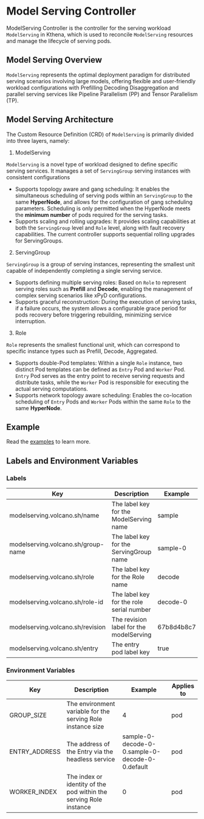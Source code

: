
# Model Serving Controller

ModelServing Controller is the controller for the serving workload `ModelServing` in Kthena, which is used to reconcile `ModelServing` resources and manage the lifecycle of serving pods.

## Model Serving Overview

`ModelServing` represents the optimal deployment paradigm for distributed serving scenarios involving large models, offering flexible and user-friendly workload configurations with
Prefilling Decoding Disaggregation and parallel serving services like Pipeline Parallelism (PP) and Tensor Parallelism (TP).

## Model Serving Architecture

<LightboxImage src="/img/model-serving.svg" alt="modelServing.svg"/>

The Custom Resource Definition (CRD) of `ModelServing` is primarily divided into three layers, namely:

1. ModelServing

`ModelServing` is a novel type of workload designed to define specific serving services. It manages a set of `ServingGroup` serving instances with consistent configurations

- Supports topology aware and gang scheduling: It enables the simultaneous scheduling of serving pods within an `ServingGroup` to the same **HyperNode**, and allows for the configuration of gang scheduling parameters.
  Scheduling is only permitted when the HyperNode meets the **minimum number** of pods required for the serving tasks.
- Supports scaling and rolling upgrades: It provides scaling capabilities at both the `ServingGroup` level and `Role` level, along with fault recovery capabilities. The current controller supports sequential rolling upgrades for ServingGroups.

2. ServingGroup

`ServingGroup` is a group of serving instances, representing the smallest unit capable of independently completing a single serving service.

- Supports defining multiple serving roles: Based on `Role` to represent serving roles such as **Prefill** and **Decode**, enabling the management of complex serving scenarios like xPyD configurations.
- Supports graceful reconstruction: During the execution of serving tasks, if a failure occurs, the system allows a configurable grace period for pods recovery before triggering rebuilding, minimizing service interruption.

3. Role

`Role` represents the smallest functional unit, which can correspond to specific instance types such as Prefill, Decode, Aggregated.

- Supports double-Pod templates: Within a single `Role` instance, two distinct Pod templates can be defined as `Entry` Pod and `Worker` Pod. 
`Entry` Pod serves as the entry point to receive serving requests and distribute tasks, while the `Worker` Pod is responsible for executing the actual serving computations.
- Supports network topology aware scheduling: Enables the co-location scheduling of `Entry` Pods and `Worker` Pods within the same `Role` to the same **HyperNode**.

## Example

Read the [examples](https://github.com/volcano-sh/kthena/blob/main/examples/model-infer/sample.yaml) to learn more.

## Labels and Environment Variables

### Labels

| Key                                  | Description                              | Example    | Applies to  |
|--------------------------------------|------------------------------------------|------------|-------------|
| modelserving.volcano.sh/name       | The label key for the ModelServing name    | sample     | pod         |
| modelserving.volcano.sh/group-name | The label key for the ServingGroup name    | sample-0   | pod,service |
| modelserving.volcano.sh/role       | The label key for the Role name          | decode     | pod,service |
| modelserving.volcano.sh/role-id    | The label key for the role serial number | decode-0   | pod,service |
| modelserving.volcano.sh/revision   | The revision label for the modelServing   | 67b8d4b8c7 | pod         |
| modelserving.volcano.sh/entry      | The entry pod label key                  | true       | pod         |


### Environment Variables

| Key           | Description                                                         | Example                                         | Applies to |
|---------------|---------------------------------------------------------------------|-------------------------------------------------|------------|
| GROUP_SIZE    | The environment variable for the serving Role instance size       | 4                                               | pod        |
| ENTRY_ADDRESS | The address of the Entry via the headless service                   | sample-0-decode-0-0.sample-0-decode-0-0.default | pod        |
| WORKER_INDEX  | The index or identity of the pod within the serving Role instance | 0                                               | pod        |
